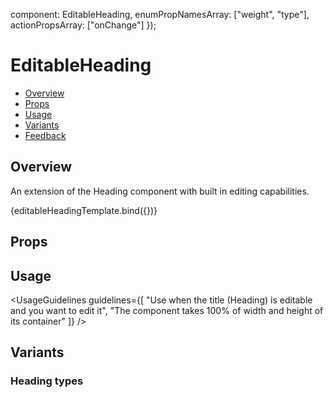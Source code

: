 
  component: EditableHeading,
  enumPropNamesArray: ["weight", "type"],
  actionPropsArray: ["onChange"]
});

<Meta
  title="Inputs/EditableHeading"
  component={EditableHeading}
  argTypes={metaSettings.argTypes}
  decorators={metaSettings.decorators}
/>


# EditableHeading

- [Overview](#overview)
- [Props](#props)
- [Usage](#usage)
- [Variants](#variants)
- [Feedback](#feedback)

## Overview

An extension of the <Link href="/?path=/docs/text-heading--overview" withoutSpacing>Heading</Link> component with built in editing capabilities.

<Canvas>
  <Story
    name="Overview"
    args={{
      value: "This heading is an editable heading",
      type: EditableHeading.types.H1
    }}
    play={overviewPlaySuite}
  >
    {editableHeadingTemplate.bind({})}
  </Story>
</Canvas>

## Props

<ArgsTable story="Overview" />

## Usage

<UsageGuidelines
  guidelines={[
    "Use when the title (Heading) is editable and you want to edit it",
    "The component takes 100% of width and height of its container"
  ]}
/>
## Variants

### Heading types

<Canvas>
  <Story name="Types">
    <EditableHeading type={EditableHeading.types.H1} value="H1 Header" />
    <EditableHeading type={EditableHeading.types.H2} value="H2 Header" />
    <EditableHeading type={EditableHeading.types.H3} value="H3 Header" />
  </Story>
</Canvas>
